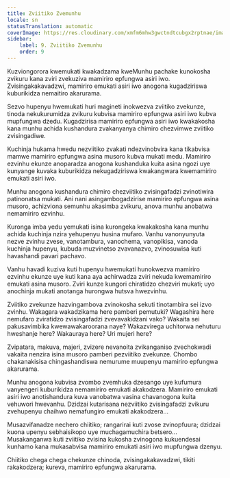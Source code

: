 ```yaml
---
title: Zviitiko Zvemunhu
locale: sn
statusTranslation: automatic
coverImage: https://res.cloudinary.com/xmfm6mhw3gwctndtcubgx2rptnae/image/upload/v1740468922/small_cover_tratado_de_psicologia_revolucionaria_a4c0dca4e0.webp
sidebar:
    label: 9. Zviitiko Zvemunhu
    order: 9
---
```

Kuzviongorora kwemukati kwakadzama kweMunhu pachake kunokosha zvikuru kana zviri zvekuziva mamiriro epfungwa asiri iwo. Zvisingakakavadzwi, mamiriro emukati asiri iwo anogona kugadziriswa kuburikidza nemaitiro akarurama.

Sezvo hupenyu hwemukati huri magineti inokwezva zviitiko zvekunze, tinoda nekukurumidza zvikuru kubvisa mamiriro epfungwa asiri iwo kubva mupfungwa dzedu. Kugadzirisa mamiriro epfungwa asiri iwo kwakakosha kana munhu achida kushandura zvakanyanya chimiro chezvimwe zviitiko zvisingadiwe.

Kuchinja hukama hwedu nezviitiko zvakati ndezvinobvira kana tikabvisa mamwe mamiriro epfungwa asina musoro kubva mukati medu. Mamiriro ezvinhu ekunze anoparadza anogona kushanduka kuita asina ngozi uye kunyange kuvaka kuburikidza nekugadziriswa kwakangwara kwemamiriro emukati asiri iwo.

Munhu anogona kushandura chimiro chezviitiko zvisingafadzi zvinotiwira patinonatsa mukati. Ani nani asingambogadzirise mamiriro epfungwa asina musoro, achizviona semunhu akasimba zvikuru, anova munhu anobatwa nemamiriro ezvinhu.

Kuronga imba yedu yemukati isina kurongeka kwakakosha kana munhu achida kuchinja nzira yehupenyu husina mufaro. Vanhu vanonyunyuta nezve zvinhu zvese, vanotambura, vanochema, vanopikisa, vanoda kuchinja hupenyu, kubuda muzvinetso zvavanazvo, zvinosuwisa kuti havashandi pavari pachavo.

Vanhu havadi kuziva kuti hupenyu hwemukati hunokwezva mamiriro ezvinhu ekunze uye kuti kana aya achirwadza zviri nekuda kwemamiriro emukati asina musoro. Zviri kunze kungori chiratidzo chezviri mukati; uyo anochinja mukati anotanga hurongwa hutsva hwezvinhu.

Zviitiko zvekunze hazvingambova zvinokosha sekuti tinotambira sei izvo zvinhu. Wakagara wakadzikama here pamberi pemutuki? Wagashira here nemufaro zviratidzo zvisingafadzi zvevavakidzani vako? Wakaita sei pakusavimbika kwewawakaroorana naye? Wakazvirega uchitorwa nehuturu hweshanje here? Wakauraya here? Uri mujeri here?

Zvipatara, makuva, majeri, zvizere nevanoita zvikanganiso zvechokwadi vakaita nenzira isina musoro pamberi pezviitiko zvekunze. Chombo chakanakisisa chingashandiswa nemurume muupenyu mamiriro epfungwa akarurama.

Munhu anogona kubvisa zvombo zvemhuka dzesango uye kufumura vanyengeri kuburikidza nemamiriro emukati akakodzera. Mamiriro emukati asiri iwo anotishandura kuva vanobatwa vasina chavanogona kuita vehuwori hwevanhu. Dzidzai kutarisana nezviitiko zvisingafadzi zvikuru zvehupenyu chaihwo nemafungiro emukati akakodzera...

Musazvifanadze nechero chiitiko; rangarirai kuti zvose zvinopfuura; dzidzai kuona upenyu sebhaisikopo uye muchagamuchira betsero... Musakanganwa kuti zviitiko zvisina kukosha zvinogona kukuendesai kunhamo kana mukasabvisa mamiriro emukati asiri iwo mupfungwa dzenyu.

Chiitiko chega chega chekunze chinoda, zvisingakakavadzwi, tikiti rakakodzera; kureva, mamiriro epfungwa akarurama.

